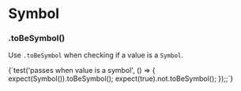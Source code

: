 
# Symbol

### .toBeSymbol()

Use `.toBeSymbol` when checking if a value is a `Symbol`.

<TestFile name="toBeSymbol">
  {`test('passes when value is a symbol', () => {
  expect(Symbol()).toBeSymbol();
  expect(true).not.toBeSymbol();
});;`}
</TestFile>
